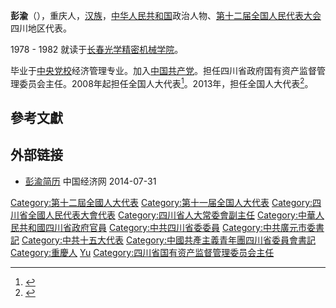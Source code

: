'''彭渝'''（{{bd|1954年||}}），重庆人，[[汉族|汉族]]，[[中华人民共和国|中华人民共和国]]政治人物、[[第十二届全国人民代表大会|第十二届全国人民代表大会]]四川地区代表。



1978 - 1982 就读于[[长春光学精密机械学院|长春光学精密机械学院]]。

毕业于[[中央党校|中央党校]]经济管理专业。加入[[中国共产党|中国共产党]]。担任四川省政府国有资产监督管理委员会主任。2008年起担任全国人大代表<ref>{{cite news|title=全国人大代表信息-彭渝|url= http://210.82.31.1:8084/delegate/viewDelegate.action?dbid=112253|accessdate=2013-04-05|newspaper=全国人大网|archive-url=https://web.archive.org/web/20140523230300/http://www.npc.gov.cn/delegate/viewDelegate.action?dbid=112253|archive-date=2014-05-23|dead-url=yes}}</ref>。2013年，担任全国人大代表<ref>{{cite news|title=全国人大代表信息-彭渝|url= http://210.82.31.1:8084/delegate/viewDelegate.action?dbid=122230|accessdate=2013-04-05|newspaper=全国人大网|archive-url=https://web.archive.org/web/20140523230249/http://www.npc.gov.cn/delegate/viewDelegate.action?dbid=122230|archive-date=2014-05-23|dead-url=yes}}</ref>。

==參考文獻==
{{reflist}}
==外部链接==
*[http://district.ce.cn/newarea/sddy/201301/30/t20130130_24079775_2.shtml 彭渝简历] {{Wayback|url=http://district.ce.cn/newarea/sddy/201301/30/t20130130_24079775_2.shtml |date=20220104013750 }} 中国经济网 2014-07-31
{{中国政治人物小作品}}
{{各省级行政区团委书记}}
{{DEFAULTSORT:Peng彭}}
[[Category:第十二屆全國人大代表|Category:第十二屆全國人大代表]]
[[Category:第十一届全国人大代表|Category:第十一届全国人大代表]]
[[Category:四川省全國人民代表大會代表|Category:四川省全國人民代表大會代表]]
[[Category:四川省人大常委會副主任|Category:四川省人大常委會副主任]]
[[Category:中華人民共和國四川省政府官員|Category:中華人民共和國四川省政府官員]]
[[Category:中共四川省委委員|Category:中共四川省委委員]]
[[Category:中共廣元市委書記|Category:中共廣元市委書記]]
[[Category:中共十五大代表|Category:中共十五大代表]]
[[Category:中國共產主義青年團四川省委員會書記|Category:中國共產主義青年團四川省委員會書記]]
[[Category:重慶人|Category:重慶人]]
[[Category:彭姓|Yu]]
[[Category:四川省国有资产监督管理委员会主任|Category:四川省国有资产监督管理委员会主任]]
